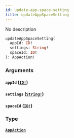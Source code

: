 ```yaml
---
id: update-app-space-setting
title: updateAppSpaceSetting
---
```


No description

```graphql
updateAppSpaceSetting(
  appId: ID!
  settings: String!
  spaceId: ID!
): AppAction!

```

### Arguments

#### `appId` ([`ID!`](/docs/graphql/scalars/id))

#### `settings` ([`String!`](/docs/graphql/scalars/string))

#### `spaceId` ([`ID!`](/docs/graphql/scalars/id))

### Type

#### [`AppAction`](/docs/graphql/objects/app-action)
